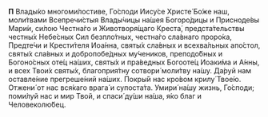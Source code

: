 **П** Влады́ко многоми́лостиве, Го́споди Иису́се Христе́ Бо́же наш, моли́твами Всепречи́стыя Влады́чицы на́шея Богоро́дицы и Присноде́вы Мари́и, си́лою Честна́го и Животворя́щаго Креста́, предста́тельствы честны́х Небе́сных Сил безпло́тных, честна́го сла́внаго проро́ка, Предте́чи и Крести́теля Иоа́нна, святы́х сла́вных и всехва́льных апо́стол, святы́х сла́вных и добропобе́дных му́чеников, преподо́бных и Богоно́сных оте́ц на́ших, святы́х и пра́ведных Богооте́ц Иоаки́ма и А́нны, и всех Твои́х святы́х, благоприя́тну сотвори́ моли́тву на́шу. Да́руй нам оставле́ние прегреше́ний на́ших. Покры́й нас кро́вом крилу́ Твое́ю. Отжени́ от нас вся́каго врага́ и супоста́та. Умири́ на́шу жизнь, Го́споди; поми́луй нас и мир Твой, и спаси́ ду́ши на́ша, я́ко благ и Человеколю́бец.
